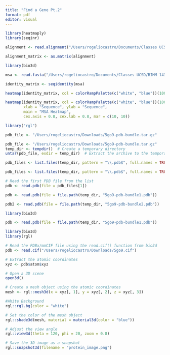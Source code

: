 ```yaml
---
title: "Find a Gene Pt.2"
format: pdf
editor: visual
---
```


```r
library(heatmaply)
library(seqinr)

```

```r
alignment <- read.alignment("/Users/rogeliocastro/Documents/Classes UCSD/BIMM 143/Gene_Pt2/aln-fasta.fasta", format = "fasta")
```

```r
alignment_matrix <- as.matrix(alignment)

```


```r
library(bio3d)

msa <- read.fasta("/Users/rogeliocastro/Documents/Classes UCSD/BIMM 143/Gene_Pt2/aln-fasta.fasta")

```

```r
identity_matrix <- seqidentity(msa)
```

```r
heatmap(identity_matrix, col = colorRampPalette(c("white", "blue"))(100), xlab = "Sequence", ylab = "Sequence", main = "MSA Heatmap")

```

```r
heatmap(identity_matrix, col = colorRampPalette(c("white", "blue"))(100), 
        xlab = "Sequence", ylab = "Sequence", 
        main = "MSA Heatmap", 
        cex.axis = 0.8, cex.lab = 0.8, mar = c(10, 10))

```


```r
library("rgl")
```

```r
pdb_file <- "/Users/rogeliocastro/Downloads/5go9-pdb-bundle.tar.gz"

```

```r
pdb_file <- "/Users/rogeliocastro/Downloads/5go9-pdb-bundle.tar.gz"
temp_dir <- tempdir()  # Create a temporary directory
untar(pdb_file, exdir = temp_dir)  # Extract the archive to the temporary directory

```

```r
pdb_files <- list.files(temp_dir, pattern = "\\.pdb$", full.names = TRUE)

```

```r
pdb_files <- list.files(temp_dir, pattern = "\\.pdb$", full.names = TRUE)

# Read the first PDB file from the list
pdb <- read.pdb(file = pdb_files[1])

```

```r
pdb <- read.pdb(file = file.path(temp_dir, "5go9-pdb-bundle1.pdb"))

pdb2 <- read.pdb(file = file.path(temp_dir, "5go9-pdb-bundle2.pdb"))

```
```r
library(bio3d)
```
```r
pdb <- read.pdb(file = file.path(temp_dir, "5go9-pdb-bundle1.pdb"))


```


```r
library(bio3d)
library(rgl)

# Read the PDBx/mmCIF file using the read.cif() function from bio3d
pdb <- read.cif("/Users/rogeliocastro/Downloads/5go9.cif")

# Extract the atomic coordinates
xyz <- pdb$atom$xyz

# Open a 3D scene
open3d()

# Create a mesh object using the atomic coordinates
mesh <- rgl::mesh3d(x = xyz[, 1], y = xyz[, 2], z = xyz[, 3])

#White Background
rgl::rgl.bg(color = "white")

# Set the color of the mesh object
rgl::shade3d(mesh, material = material3d(color = "blue"))

# Adjust the view angle
rgl::view3d(theta = 120, phi = 20, zoom = 0.8)

# Save the 3D image as a snapshot
rgl::snapshot3d(filename = "protein_image.png")

```

